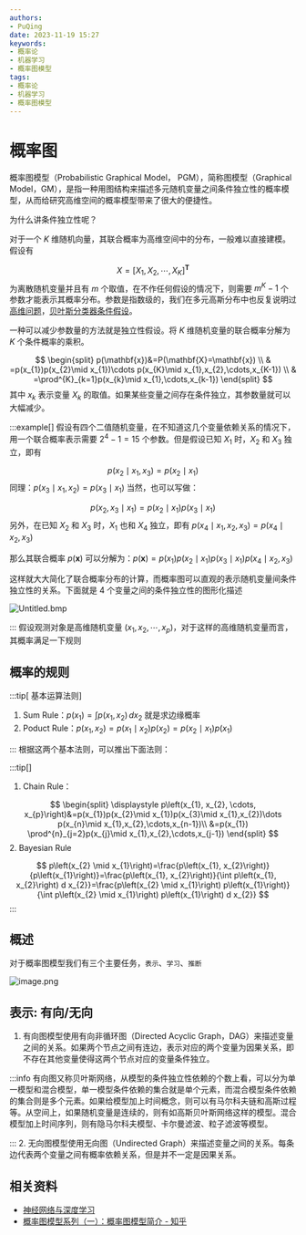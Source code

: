 ```yaml
---
authors:
- PuQing
date: 2023-11-19 15:27
keywords:
- 概率论
- 机器学习
- 概率图模型
tags:
- 概率论
- 机器学习
- 概率图模型
---
```

# 概率图

概率图模型（Probabilistic Graphical Model， PGM），简称图模型（Graphical Model，GM），是指一种用图结构来描述多元随机变量之间条件独立性的概率模型，从而给研究高维空间的概率模型带来了很大的便捷性。

为什么讲条件独立性呢？

对于一个 $K$ 维随机向量，其联合概率为高维空间中的分布，一般难以直接建模。假设有

$$
X=\left[ X_{1},X_{2},\cdots,X_{K} \right]^{\mathbf{T}} 
$$
为离散随机变量并且有 $m$ 个取值，在不作任何假设的情况下，则需要 $m^K-1$ 个参数才能表示其概率分布。参数是指数级的，我们在多元高斯分布中也反复说明过 [高维问题](./971deee9#%E9%AB%98%E7%BB%B4%E9%97%AE%E9%A2%98)，[贝叶斯分类器条件假设](./6bc3d12f#%5E2c4383)。


<!--truncate-->
一种可以减少参数量的方法就是独立性假设。将 $K$ 维随机变量的联合概率分解为 $K$ 个条件概率的乘积。

$$
\begin{split}
p(\mathbf{x})&=P(\mathbf{X}=\mathbf{x}) \\
& =p(x_{1})p(x_{2}\mid x_{1})\cdots p(x_{K}\mid x_{1},x_{2},\cdots,x_{K-1}) \\
& =\prod^{K}_{k=1}p(x_{k}\mid x_{1},\cdots,x_{k-1})
\end{split}
$$
其中 $x_{k}$ 表示变量 $X_{k}$ 的取值。如果某些变量之间存在条件独立，其参数量就可以大幅减少。

:::example[]
假设有四个二值随机变量，在不知道这几个变量依赖关系的情况下，用一个联合概率表示需要 $2^4-1=15$ 个参数。但是假设已知 $X_{1}$ 时，$X_{2}$ 和 $X_{3}$ 独立，即有

$$
p(x_{2}\mid x_{1},x_{3})=p(x_{2}\mid x_{1})
$$
同理：$p(x_{3}\mid x_{1},x_{2})=p(x_{3}\mid x_{1})$
当然，也可以写做：

$$
p(x_{2},x_{3}\mid x_{1}) = p(x_{2}\mid x_{1})p(x_{3}\mid x_{1})
$$
另外，在已知 $X_{2}$ 和 $X_{3}$ 时，$X_{1}$ 也和 $X_{4}$ 独立，即有 $p(x_{4}\mid x_{1},x_{2},x_{3})=p(x_{4}\mid x_{2},x_{3})$

那么其联合概率 $p(\mathbf{x})$ 可以分解为：$p(\mathbf{x})=p(x_{1})p(x_{2}\mid x_{1})p(x_{3}\mid x_{1})p(x_{4}\mid x_{2},x_{3})$

这样就大大简化了联合概率分布的计算，而概率图可以直观的表示随机变量间条件独立性的关系。下面就是 $4$ 个变量之间的条件独立性的图形化描述

![Untitled.bmp](https://images.puqing.work/2023/11/27/656443349fa81.bmp)

:::
假设观测对象是高维随机变量 $(x_{1},x_{2},\cdots,x_{p})$，对于这样的高维随机变量而言，其概率满足一下规则

## 概率的规则

:::tip[ 基本运算法则]

1. $\text{Sum Rule}$：$p(x_{1})=\int p(x_{1},x_{2}) \, dx_{2}$ 就是求边缘概率
2. $\text{Poduct Rule}$：$p(x_{1},x_{2})=p(x_{1}\mid x_{2})p(x_{2})=p(x_{2}\mid x_{1})p(x_{1})$

:::
根据这两个基本法则，可以推出下面法则：

:::tip[]

1. $\text{Chain Rule}$：

$$
\begin{split}
\displaystyle p\left(x_{1}, x_{2}, \cdots, x_{p}\right)&=p(x_{1})p(x_{2}\mid x_{1})p(x_{3}\mid x_{1},x_{2})\dots  p(x_{n}\mid x_{1},x_{2},\cdots,x_{n-1})\\
&=p(x_{1}) \prod^{n}_{j=2}p(x_{j}\mid x_{1},x_{2},\cdots,x_{j-1})
\end{split}
$$
2. $\text{Bayesian Rule}$

$$
p\left(x_{2} \mid x_{1}\right)=\frac{p\left(x_{1}, x_{2}\right)}{p\left(x_{1}\right)}=\frac{p\left(x_{1}, x_{2}\right)}{\int p\left(x_{1}, x_{2}\right) d x_{2}}=\frac{p\left(x_{2} \mid x_{1}\right) p\left(x_{1}\right)}{\int p\left(x_{2} \mid x_{1}\right) p\left(x_{1}\right) d x_{2}}
$$
:::
## 概述

对于概率图模型我们有三个主要任务，`表示`、`学习`、`推断`

![image.png](https://images.puqing.work/2023/11/27/656444329e442.png)

## 表示: 有向/无向

1. 有向图模型使用有向非循环图（Directed Acyclic Graph，DAG）来描述变量之间的关系。如果两个节点之间有连边，表示对应的两个变量为因果关系，即不存在其他变量使得这两个节点对应的变量条件独立。

:::info
有向图又称贝叶斯网络，从模型的条件独立性依赖的个数上看，可以分为单一模型和混合模型，单一模型条件依赖的集合就是单个元素，而混合模型条件依赖的集合则是多个元素。如果给模型加上时间概念，则可以有马尔科夫链和高斯过程等。从空间上，如果随机变量是连续的，则有如高斯贝叶斯网络这样的模型。混合模型加上时间序列，则有隐马尔科夫模型、卡尔曼滤波、粒子滤波等模型。


:::
2. 无向图模型使用无向图（Undirected Graph）来描述变量之间的关系。每条边代表两个变量之间有概率依赖关系，但是并不一定是因果关系。

## 相关资料

- [神经网络与深度学习](https://nndl.github.io/)
- [概率图模型系列（一）：概率图模型简介 - 知乎](https://zhuanlan.zhihu.com/p/341269050)
